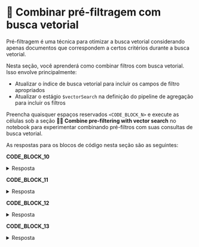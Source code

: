 # 🦹 Combinar pré-filtragem com busca vetorial

Pré-filtragem é uma técnica para otimizar a busca vetorial considerando apenas documentos que correspondem a certos critérios durante a busca vetorial.

Nesta seção, você aprenderá como combinar filtros com busca vetorial. Isso envolve principalmente:
* Atualizar o índice de busca vetorial para incluir os campos de filtro apropriados
* Atualizar o estágio `$vectorSearch` na definição do pipeline de agregação para incluir os filtros

Preencha quaisquer espaços reservados `<CODE_BLOCK_N>` e execute as células sob a seção **🦹‍♀️ Combine pre-filtering with vector search** no notebook para experimentar combinando pré-filtros com suas consultas de busca vetorial.

As respostas para os blocos de código nesta seção são as seguintes:

**CODE_BLOCK_10**

<details>
<summary>Resposta</summary>
<div>
```json
{
    "name": ATLAS_VECTOR_SEARCH_INDEX_NAME,
    "type": "vectorSearch",
    "definition": {
        "fields": [
            {
                "type": "vector",
                "path": "embedding",
                "numDimensions": 384,
                "similarity": "cosine"
            },
            {"type": "filter", "path": "metadata.productName"}
        ]
    }
}
```
</div>
</details>

**CODE_BLOCK_11**

<details>
<summary>Resposta</summary>
<div>
```json
[
    {
        "$vectorSearch": {
            "index": ATLAS_VECTOR_SEARCH_INDEX_NAME,
            "path": "embedding",
            "queryVector": query_embedding,
            "numCandidates": 150,
            "limit": 5,
            "filter": {"metadata.productName": "MongoDB Atlas"}
        }
    },
    {
        "$project": {
            "_id": 0,
            "body": 1,
            "score": {"$meta": "vectorSearchScore"}
        }
    }
]
```
</div>
</details>

**CODE_BLOCK_12**

<details>
<summary>Resposta</summary>
<div>
```json
{
    "name": ATLAS_VECTOR_SEARCH_INDEX_NAME,
    "type": "vectorSearch",
    "definition": {
        "fields": [
            {
                "type": "vector",
                "path": "embedding",
                "numDimensions": 384,
                "similarity": "cosine"
            },
            {"type": "filter", "path": "metadata.contentType"},
            {"type": "filter", "path": "updated"}
        ]
    }
}
```
</div>
</details>

**CODE_BLOCK_13**

<details>
<summary>Resposta</summary>
<div>
```json
[
    {
        "$vectorSearch": {
            "index": ATLAS_VECTOR_SEARCH_INDEX_NAME,
            "path": "embedding",
            "queryVector": query_embedding,
            "numCandidates": 150,
            "limit": 5,
            "filter": {
                "$and": [
                    {"metadata.contentType": "Tutorial"},
                    {"updated": {"$gte": "2024-05-19"}}
                ]
            }
        }
    },
    {
        "$project": {
            "_id": 0,
            "body": 1,
            "updated": 1,
            "score": {"$meta": "vectorSearchScore"}
        }
    }
]
```
</div>
</details>